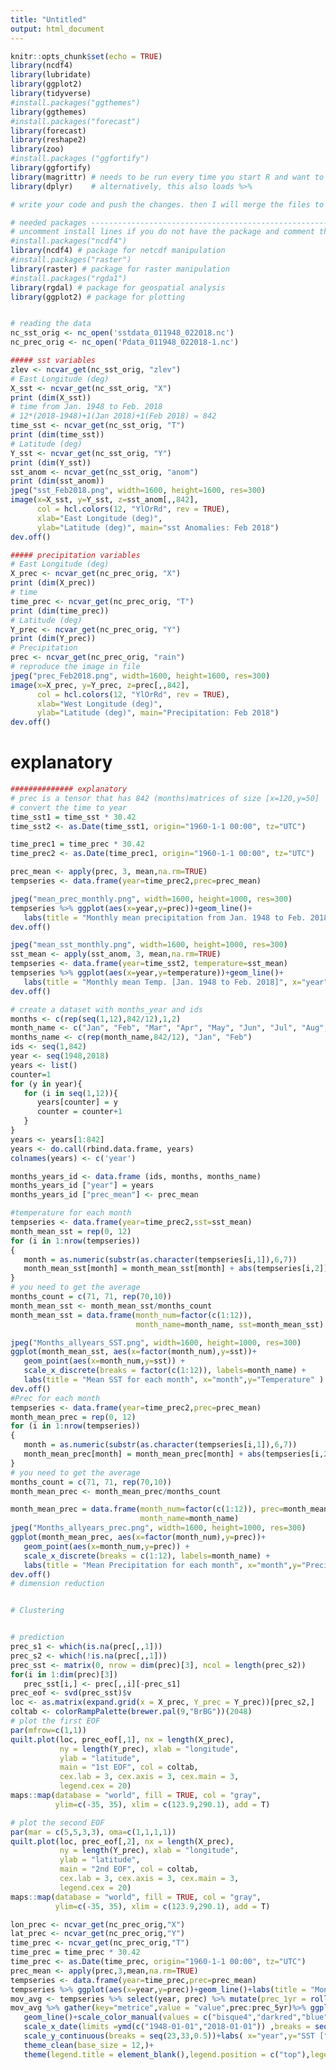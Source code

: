 ```yaml
---
title: "Untitled"
output: html_document
---
```


```r
knitr::opts_chunk$set(echo = TRUE)
library(ncdf4)
library(lubridate)
library(ggplot2)
library(tidyverse)
#install.packages("ggthemes")
library(ggthemes)
#install.packages("forecast")
library(forecast)
library(reshape2)
library(zoo)
#install.packages ("ggfortify")
library(ggfortify)
library(magrittr) # needs to be run every time you start R and want to use %>%
library(dplyr)    # alternatively, this also loads %>%
```

```r
# write your code and push the changes. then I will merge the files to gether. 

# needed packages ---------------------------------------------------------
# uncomment install lines if you do not have the package and comment them after you are done!
#install.packages("ncdf4")
library(ncdf4) # package for netcdf manipulation
#install.packages("raster")
library(raster) # package for raster manipulation
#install.packages("rgda1")
library(rgdal) # package for geospatial analysis
library(ggplot2) # package for plotting


# reading the data
nc_sst_orig <- nc_open('sstdata_011948_022018.nc')
nc_prec_orig <- nc_open('Pdata_011948_022018-1.nc')

##### sst variables 
zlev <- ncvar_get(nc_sst_orig, "zlev")
# East Longitude (deg)
X_sst <- ncvar_get(nc_sst_orig, "X")
print (dim(X_sst))
# time from Jan. 1948 to Feb. 2018 
# 12*(2018-1948)+1(Jan 2018)+1(Feb 2018) = 842
time_sst <- ncvar_get(nc_sst_orig, "T")
print (dim(time_sst))
# Latitude (deg)
Y_sst <- ncvar_get(nc_sst_orig, "Y")
print (dim(Y_sst))
sst_anom <- ncvar_get(nc_sst_orig, "anom")
print (dim(sst_anom))
jpeg("sst_Feb2018.png", width=1600, height=1600, res=300)
image(x=X_sst, y=Y_sst, z=sst_anom[,,842], 
      col = hcl.colors(12, "YlOrRd", rev = TRUE),
      xlab="East Longitude (deg)",
      ylab="Latitude (deg)", main="sst Anomalies: Feb 2018")
dev.off()

##### precipitation variables
# East Longitude (deg)
X_prec <- ncvar_get(nc_prec_orig, "X")
print (dim(X_prec))
# time 
time_prec <- ncvar_get(nc_prec_orig, "T")
print (dim(time_prec))
# Latitude (deg)
Y_prec <- ncvar_get(nc_prec_orig, "Y")
print (dim(Y_prec))
# Precipitation
prec <- ncvar_get(nc_prec_orig, "rain")
# reproduce the image in file
jpeg("prec_Feb2018.png", width=1600, height=1600, res=300)
image(x=X_prec, y=Y_prec, z=prec[,,842], 
      col = hcl.colors(12, "YlOrRd", rev = TRUE),
      xlab="West Longitude (deg)",
      ylab="Latitude (deg)", main="Precipitation: Feb 2018")
dev.off()

```
# explanatory 

```r
############## explanatory
# prec is a tensor that has 842 (months)matrices of size [x=120,y=50]
# convert the time to year
time_sst1 = time_sst * 30.42
time_sst2 <- as.Date(time_sst1, origin="1960-1-1 00:00", tz="UTC")

time_prec1 = time_prec * 30.42
time_prec2 <- as.Date(time_prec1, origin="1960-1-1 00:00", tz="UTC")

prec_mean <- apply(prec, 3, mean,na.rm=TRUE)
tempseries <- data.frame(year=time_prec2,prec=prec_mean)

jpeg("mean_prec_monthly.png", width=1600, height=1000, res=300)
tempseries %>% ggplot(aes(x=year,y=prec))+geom_line()+
   labs(title = "Monthly mean precipitation from Jan. 1948 to Feb. 2018", x="year",y="Precipitation")
dev.off()

jpeg("mean_sst_monthly.png", width=1600, height=1000, res=300)
sst_mean <- apply(sst_anom, 3, mean,na.rm=TRUE)
tempseries <- data.frame(year=time_sst2, temperature=sst_mean)
tempseries %>% ggplot(aes(x=year,y=temperature))+geom_line()+
   labs(title = "Monthly mean Temp. [Jan. 1948 to Feb. 2018]", x="year",y="SST anamolies")
dev.off()

# create a dataset with months_year and ids
months <- c(rep(seq(1,12),842/12),1,2)
month_name <- c("Jan", "Feb", "Mar", "Apr", "May", "Jun", "Jul", "Aug", "Sep", "Oct", "Nov", "Dec")
months_name <- c(rep(month_name,842/12), "Jan", "Feb")
ids <- seq(1,842)
year <- seq(1948,2018)
years <- list()
counter=1
for (y in year){
   for (i in seq(1,12)){
      years[counter] = y
      counter = counter+1
   }
}
years <- years[1:842]
years <- do.call(rbind.data.frame, years)
colnames(years) <- c('year')

months_years_id <- data.frame (ids, months, months_name)
months_years_id ["year"] = years
months_years_id ["prec_mean"] <- prec_mean

#temperature for each month
tempseries <- data.frame(year=time_prec2,sst=sst_mean)
month_mean_sst = rep(0, 12)
for (i in 1:nrow(tempseries))
{
   month = as.numeric(substr(as.character(tempseries[i,1]),6,7))
   month_mean_sst[month] = month_mean_sst[month] + abs(tempseries[i,2])
}
# you need to get the average
months_count = c(71, 71, rep(70,10))
month_mean_sst <- month_mean_sst/months_count
month_mean_sst = data.frame(month_num=factor(c(1:12)),
                            month_name=month_name, sst=month_mean_sst)

jpeg("Months_allyears_SST.png", width=1600, height=1000, res=300)
ggplot(month_mean_sst, aes(x=factor(month_num),y=sst))+
   geom_point(aes(x=month_num,y=sst)) + 
   scale_x_discrete(breaks = factor(c(1:12)), labels=month_name) + 
   labs(title = "Mean SST for each month", x="month",y="Temperature" )
dev.off()
#Prec for each month
tempseries <- data.frame(year=time_prec2,prec=prec_mean)
month_mean_prec = rep(0, 12)
for (i in 1:nrow(tempseries))
{
   month = as.numeric(substr(as.character(tempseries[i,1]),6,7))
   month_mean_prec[month] = month_mean_prec[month] + abs(tempseries[i,2])
}
# you need to get the average
months_count = c(71, 71, rep(70,10))
month_mean_prec <- month_mean_prec/months_count

month_mean_prec = data.frame(month_num=factor(c(1:12)), prec=month_mean_prec, 
                             month_name=month_name)
jpeg("Months_allyears_prec.png", width=1600, height=1000, res=300)
ggplot(month_mean_prec, aes(x=factor(month_num),y=prec))+
   geom_point(aes(x=month_num,y=prec)) + 
   scale_x_discrete(breaks = c(1:12), labels=month_name) +  
   labs(title = "Mean Precipitation for each month", x="month",y="Precipitation")
dev.off()
# dimension reduction


# Clustering


# prediction
prec_s1 <- which(is.na(prec[,,1]))
prec_s2 <- which(!is.na(prec[,,1]))
prec_sst <- matrix(0, nrow = dim(prec)[3], ncol = length(prec_s2))
for(i in 1:dim(prec)[3])
   prec_sst[i,] <- prec[,,i][-prec_s1]
prec_eof <- svd(prec_sst)$v
loc <- as.matrix(expand.grid(x = X_prec, Y_prec = Y_prec))[prec_s2,]
coltab <- colorRampPalette(brewer.pal(9,"BrBG"))(2048)
# plot the first EOF
par(mfrow=c(1,1))
quilt.plot(loc, prec_eof[,1], nx = length(X_prec), 
           ny = length(Y_prec), xlab = "longitude",
           ylab = "latitude", 
           main = "1st EOF", col = coltab,
           cex.lab = 3, cex.axis = 3, cex.main = 3,
           legend.cex = 20)
maps::map(database = "world", fill = TRUE, col = "gray", 
          ylim=c(-35, 35), xlim = c(123.9,290.1), add = T)

# plot the second EOF
par(mar = c(5,5,3,3), oma=c(1,1,1,1))
quilt.plot(loc, prec_eof[,2], nx = length(X_prec), 
           ny = length(Y_prec), xlab = "longitude",
           ylab = "latitude", 
           main = "2nd EOF", col = coltab,
           cex.lab = 3, cex.axis = 3, cex.main = 3,
           legend.cex = 20)
maps::map(database = "world", fill = TRUE, col = "gray", 
          ylim=c(-35, 35), xlim = c(123.9,290.1), add = T)

lon_prec <- ncvar_get(nc_prec_orig,"X")
lat_prec <- ncvar_get(nc_prec_orig,"Y")
time_prec <- ncvar_get(nc_prec_orig,"T")
time_prec = time_prec * 30.42
time_prec <- as.Date(time_prec, origin="1960-1-1 00:00", tz="UTC")
prec_mean <- apply(prec,3,mean,na.rm=TRUE)
tempseries <- data.frame(year=time_prec,prec=prec_mean)
tempseries %>% ggplot(aes(x=year,y=prec))+geom_line()+labs(title = "Monthly mean Precipitation from January 1948 to Feburary 2018", x="year",y="Precipitation" )
mov_avg <- tempseries %>% select(year, prec) %>% mutate(prec_1yr = rollmean(prec, k = 13, fill = NA, align = "right"), prec_5yr = rollmean(prec, k = 61, fill = NA, align = "right"))
mov_avg %>% gather(key="metrice",value = "value",prec:prec_5yr)%>% ggplot(aes(x=year,y=value,col=metrice))+
   geom_line()+scale_color_manual(values = c("bisque4","darkred","blue"),labels=c("Monthly mean","Annual mean","5 years moving Average"))+
   scale_x_date(limits =ymd(c("1948-01-01","2018-01-01")) ,breaks = seq(ymd("1948-01-01"),ymd("2018-01-01"),"10 years"),date_labels ="%Y")+ 
   scale_y_continuous(breaks = seq(23,33,0.5))+labs( x="year",y="SST [°C]" )+
   theme_clean(base_size = 12,)+
   theme(legend.title = element_blank(),legend.position = c("top"),legend.direction = "horizontal")
```

